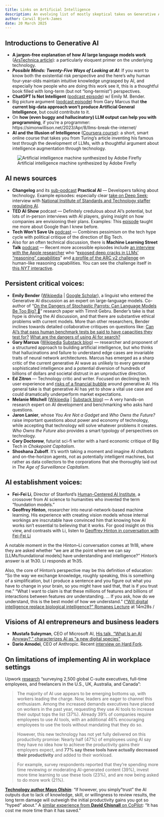```yaml
---
title: Links on Artificial Intelligence
description: An evolving list of mostly skeptical takes on Generative AI
author: Carwil Bjork-James
date: 20 March 2025
---
```


## Introductions to Generative AI
- **A jargon-free explanation of how AI large language models work** ([ArsTechnica article](https://arstechnica.com/science/2023/07/a-jargon-free-explanation-of-how-ai-large-language-models-work/)): a particularly eloquent primer on the underlying technology.
- **_Possible Minds: Twenty-Five Ways of Looking at AI_**: If you want to know both the existential risk perspective and the here's why human four-year-olds maintain intuitive knowledge ungrasped by AI, and especially how people who are doing this work see it, this is a thoughtful book filled with long-term (but not "long-termist") perspectives.
- **ChatGPT Is Not Intelligent** ([podcast episode](https://podcasts.apple.com/us/podcast/chatgpt-is-not-intelligent-w-emily-m-bender/id1507621076?i=1000608745281)) w/ Emily M. Bender.
- Big picture argument ([podcast episode](https://www.nytimes.com/2023/01/06/opinion/ezra-klein-podcast-gary-marcus.html)) from Gary Marcus that **the current big-data approach won't produce Artificial General Intelligence**, but could contribute to it. 
- On **how (even buggy and hallucinatory) LLM output can help you with programming**, if you're a programmer:
https://simonwillison.net/2023/Apr/8/llms-break-the-internet/
- **AI and the Illusion of Intelligence** ([Coursera course](https://www.coursera.org/learn/ai-and-the-illusion-of-intelligence)): a short, smart online course that takes you from Turing's article inventing his famous test through the development of LLMs, with a thoughtful argument about intelligence augmentation through technology.

![Artificial intelligence machine synthesized by Adobe Firefly](/images/artificial-intelligence-machine-2.jpg)

## AI news sources
- **Changelog** and its [sub-podcast](https://practicalai.fm/) **Practical AI** — Developers talking about technology. Example episodes: especially clear [take on Deep Seek](https://practicalai.fm/302); interview with [National Institute of Standards and Technology staffer regulating AI](https://practicalai.fm/293).
- **TED AI Show** podcast — Definitely credulous about AI's potential, but lots of in-person interviews with AI players, giving insight on how companies are envisioning their plans. Examples: This [episode](https://open.spotify.com/episode/4GBoicwLLewdblKMxjR5yK?si=WAwGDEhKS7iUMjO4Pd9A9w) taught me more about Google than I knew before.
- **Tech Won't Save Us** [podcast](https://techwontsave.us/) — Combines pessimism on the tech hype cycle with political critique of the direction of Big Tech.
- Also for an often technical discussion, there is **Machine Learning Street Talk** [podcast](https://open.spotify.com/show/02e6PZeIOdpmBGT9THuzwR?si=f3c82c3cc39b42e4) — Recent more accessible episodes include [an interview with the Apple researcher](https://creators.spotify.com/pod/show/machinelearningstreettalk/episodes/GSMSymbolic-paper---Iman-Mirzadeh-Apple-e30dhvp) who "[exposed deep cracks in LLMs’ “reasoning” capabilities](https://arstechnica.com/ai/2024/10/llms-cant-perform-genuine-logical-reasoning-apple-researchers-suggest/)" and [a profile of the ARC v2 challenge](https://creators.spotify.com/pod/show/machinelearningstreettalk/episodes/ARC-Prize-v2-Launch--Francois-Chollet-and-Mike-Knoop-e30k12p) on human-like reasoning capabilities. You can see the challenge itself in [this _NYT_ interactive](https://www.nytimes.com/interactive/2025/03/26/business/ai-smarter-human-intelligence-puzzle.html). 

## Persistent critical voices:

- **Emily Bender** ([Wikipedia](https://en.wikipedia.org/wiki/Emily_M._Bender) | [Google Scholar](https://scholar.google.com/citations?user=9r_f1w4AAAAJ&hl=en&oi=ao)), a linguist who entered the Generative AI discussion as an expert on large-language models. Co-author of "[On the Dangers of Stochastic Parrots: Can Language Models Be Too Big? 🦜](https://dl.acm.org/doi/10.1145/3442188.3445922)" research paper with Timnit Gebru. Bender's take is that hype is driving the AI discussion, and that there are substantive ethical problems with current models. More than other researchers, Bender inclines towards detailed collaborative critiques on questions like: [Can AI's that pass human benchmark tests be said to have capacities they test for?](https://bdtechtalks.com/2021/12/06/ai-benchmarks-limitations/) [What are the dangers of using AI for search?](https://dl.acm.org/doi/full/10.1145/3649468)  
- **Gary Marcus** ([Wikipedia](https://en.wikipedia.org/wiki/Gary_Marcus) [Substack blog](https://garymarcus.substack.com/)) — researcher and proponent of a structured approach to building artificial intelligence, but who thinks that hallucinations and failure to understand edge cases are invariable traits of neural network architectures. Marcus has emerged as a sharp critic of the current generative AI wave as unlikely to every generate sophisticated intelligence and a potential diversion of hundreds of billions of dollars and societal distrust in an unproductive direction. 
- **Ed Zitron** — Technology critic and writer. Focused on declining tech user experience and [risks of a financial bubble](https://www.wheresyoured.at/subprimeai/) around generative AI. His general take is that generative AI has yet to show a vital use case and could dramatically underperform market expectations.
- **Melanie Mitchell** ([Wikipedia](https://en.wikipedia.org/wiki/Melanie_Mitchell) | [Substack blog](https://aiguide.substack.com/)) — A very hands-on research expert on AI development and benchmarking who asks hard questions.
- **Jaron Lanier**, whose _You Are Not a Gadget_ and _Who Owns the Future?_ raise important questions about power and economy of technology, while accepting that technology will solve whatever problems it creates. _Who Owns the Future_ also provides a smart typology of perspectives on technology.
- **Cory Doctorow**, futurist sci-fi writer with a hard economic critique of Big Tech in _Chokepoint Capitalism_.
- **Shoshana Zuboff**. It's worth taking a moment and imagine AI chatbots and on-the-horizon agents, not as potentially intelligent machines, but rather as data collectors to the corporations that she thoroughly laid out in _The Age of Surveillance Capitalism_.

## AI establishment voices:

- **Fei-Fei Li**, Director of Stanford’s [Human-Centered AI Institute](https://hai.stanford.edu/), a crossover from AI science to humanities who invented the term "foundation models." 
- **Geoffrey Hinton**, researcher into neural-network-based machine learning. His experience with creating vision models whose internal workings are inscrutable have convinced him that knowing how AI works isn't essential to believing that it works. For good insight on this view, and contrasts with Li, listen to [Geoffrey Hinton in conversation with Fei-Fei Li](https://podcasts.apple.com/us/podcast/geoffrey-hinton-in-conversation-with-fei-fei-li/id1524902736?i=1000672242078)

A notable moment in the the Hinton–Li conversation comes at 1h18, where they are asked whether "we are at the point where we can say [LLMs/foundational models] have understanding and intelligence?" Hinton's answer is at 1h30. Li responds at 1h35.

Also, the core of Hinton's perspective may be this definition of education: "So the way we exchange knowledge, roughly speaking, this is something of a simplification, but I produce a sentence and you figure out what you have to change in your brain, so you might have said that, that is if you trust me." "What I want to claim is that these millions of features and billions of interactions between features _are_ understanding. … If you ask, how do we understand, this is the best model of how we understand." (["Will digital intelligence replace biological intelligence?" Romanes Lecture](https://www.youtube.com/watch?v=N1TEjTeQeg0&t=39s) at 14m28s / 

## Visions of AI entrepreneurs and business leaders

- **Mustafa Suleyman**, CEO of Microsoft AI, [His talk, "What Is an AI Anyway?," characterizes AI as "a new digital species"](https://www.youtube.com/watch?v=KKNCiRWd_j0)
- **Dario Amodei**, CEO of Anthropic. Recent [interview on Hard Fork](https://www.nytimes.com/2025/02/28/podcasts/hardfork-anthropic-dario-amodei.html). 

## On limitations of implementing AI in workplace settings

Upwork [research](https://www.upwork.com/research/ai-enhanced-work-models) "surveying 2,500 global C-suite executives, full-time employees, and freelancers in the U.S., UK, Australia, and Canada":

> The majority of AI use appears to be emerging bottoms up, with workers leading the charge. Now, leaders are eager to channel this enthusiasm. Among the increased demands executives have placed on workers in the past year, requesting they use AI tools to increase their output tops the list (37%). Already 39% of companies require employees to use AI tools, with an additional 46% encouraging employees to use the tools without mandating that they do so.

> However, this new technology has not yet fully delivered on this productivity promise: Nearly half (47%) of employees using AI say they have no idea how to achieve the productivity gains their employers expect, and **77% say these tools have actually decreased their productivity** and added to their workload. 

> For example, survey respondents reported that they’re spending more time reviewing or moderating AI-generated content (39%), invest more time learning to use these tools (23%), and are now being asked to do more work (21%). 

[**Technology author Mayo Olshin**](https://x.com/mayowaoshin/status/1833557628401627245?s=61): "If however, you simply "trust" the Al outputs due to lack of knowledge, skill, or willingness to review results, the long term damage will outweigh the initial productivity gains you got so "hyped" about." A [similar experience from **David Chisnall** on CoPilot](https://mastodon.online/@david_chisnall@infosec.exchange/113690087176624006): "It has cost me more time than it has saved."